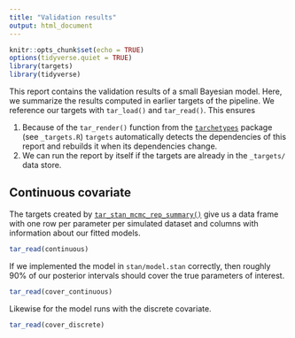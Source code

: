 ```yaml
---
title: "Validation results"
output: html_document
---
```


```r
knitr::opts_chunk$set(echo = TRUE)
options(tidyverse.quiet = TRUE)
library(targets)
library(tidyverse)
```

This report contains the validation results of a small Bayesian model. Here, we summarize the results computed in earlier targets of the pipeline. We reference our targets with `tar_load()` and `tar_read()`. This ensures

1. Because of the `tar_render()` function from the [`tarchetypes`](https://wlandau.github.io/tarchetypes) package (see `_targets.R`) `targets` automatically detects the dependencies of this report and rebuilds it when its dependencies change.
1. We can run the report by itself if the targets are already in the `_targets/` data store.

## Continuous covariate

The targets created by [`tar_stan_mcmc_rep_summary()`](https://wlandau.github.io/stantargets/reference/tar_stan_mcmc_rep_summary.html) give us a data frame with one row per parameter per simulated dataset and columns with information about our fitted models.

```r
tar_read(continuous)
```

If we implemented the model in `stan/model.stan` correctly, then roughly 90% of our posterior intervals should cover the true parameters of interest.

```r
tar_read(cover_continuous)
```

Likewise for the model runs with the discrete covariate.

```r
tar_read(cover_discrete)
```
